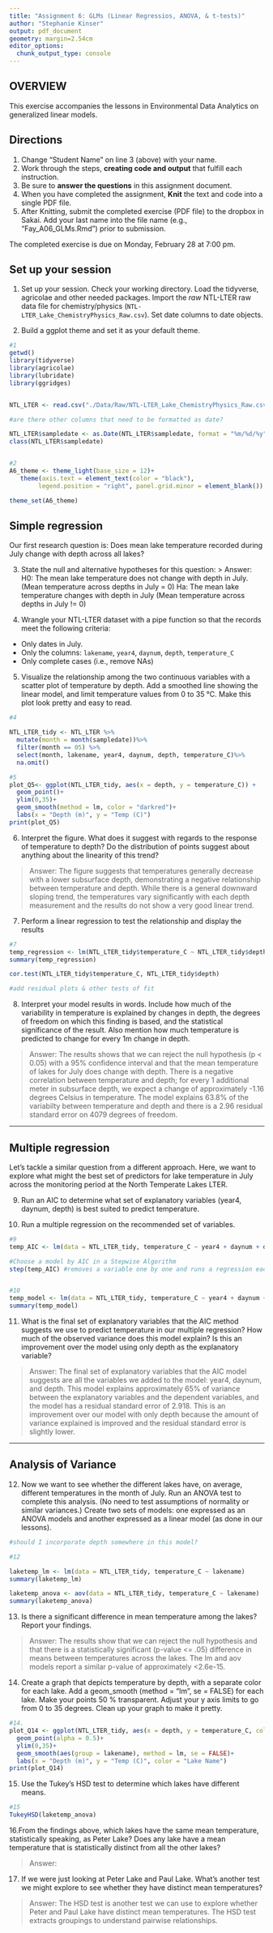 ```yaml
---
title: "Assignment 6: GLMs (Linear Regressios, ANOVA, & t-tests)"
author: "Stephanie Kinser"
output: pdf_document
geometry: margin=2.54cm
editor_options: 
  chunk_output_type: console
---
```


## OVERVIEW

This exercise accompanies the lessons in Environmental Data Analytics on generalized linear models. 

## Directions
1. Change "Student Name" on line 3 (above) with your name.
2. Work through the steps, **creating code and output** that fulfill each instruction.
3. Be sure to **answer the questions** in this assignment document.
4. When you have completed the assignment, **Knit** the text and code into a single PDF file.
5. After Knitting, submit the completed exercise (PDF file) to the dropbox in Sakai. Add your last name into the file name (e.g., "Fay_A06_GLMs.Rmd") prior to submission.

The completed exercise is due on Monday, February 28 at 7:00 pm.

## Set up your session 
1. Set up your session. Check your working directory. Load the tidyverse, agricolae and other needed packages. Import the *raw* NTL-LTER raw data file for chemistry/physics (`NTL-LTER_Lake_ChemistryPhysics_Raw.csv`). Set date columns to date objects.

2. Build a ggplot theme and set it as your default theme.

```r
#1
getwd()
library(tidyverse)
library(agricolae)
library(lubridate)
library(ggridges)


NTL_LTER <- read.csv("./Data/Raw/NTL-LTER_Lake_ChemistryPhysics_Raw.csv")

#are there other columns that need to be formatted as date?

NTL_LTER$sampledate <- as.Date(NTL_LTER$sampledate, format = "%m/%d/%y")
class(NTL_LTER$sampledate)


#2
A6_theme <- theme_light(base_size = 12)+
   theme(axis.text = element_text(color = "black"), 
        legend.position = "right", panel.grid.minor = element_blank())

theme_set(A6_theme)


```

## Simple regression
Our first research question is: Does mean lake temperature recorded during July change with depth across all lakes?

3. State the null and alternative hypotheses for this question:
> Answer:
H0: The mean lake temperature does not change with depth in July. (Mean temperature across depths in July = 0)
Ha: The mean lake temperature changes with depth in July (Mean temperature across depths in July != 0)


4.  Wrangle your NTL-LTER dataset with a pipe function so that the records meet the following criteria: 
 * Only dates in July. 
 * Only the columns: `lakename`, `year4`, `daynum`, `depth`, `temperature_C`
 * Only complete cases (i.e., remove NAs)

5. Visualize the relationship among the two continuous variables with a scatter plot of temperature by depth. Add a smoothed line showing the linear model, and limit temperature values from 0 to 35 °C. Make this plot look pretty and easy to read.

```r
#4

NTL_LTER_tidy <- NTL_LTER %>%
  mutate(month = month(sampledate))%>%
  filter(month == 05) %>%
  select(month, lakename, year4, daynum, depth, temperature_C)%>%
  na.omit()

#5
plot_Q5<- ggplot(NTL_LTER_tidy, aes(x = depth, y = temperature_C)) +
  geom_point()+
  ylim(0,35)+
  geom_smooth(method = lm, color = "darkred")+
  labs(x = "Depth (m)", y = "Temp (C)")
print(plot_Q5)


```


6. Interpret the figure. What does it suggest with regards to the response of temperature to depth? Do the distribution of points suggest about anything about the linearity of this trend?

> Answer: The figure suggests that temperatures generally decrease with a lower subsurface depth, demonstrating a negative relationship between temperature and depth.  While there is a general downward sloping trend, the temperatures vary significantly with each depth measurement and the results do not show a very good linear trend.


7. Perform a linear regression to test the relationship and display the results

```r
#7
temp_regression <- lm(NTL_LTER_tidy$temperature_C ~ NTL_LTER_tidy$depth)
summary(temp_regression)

cor.test(NTL_LTER_tidy$temperature_C, NTL_LTER_tidy$depth)

#add residual plots & other tests of fit
```


8. Interpret your model results in words. Include how much of the variability in temperature is explained by changes in depth, the degrees of freedom on which this finding is based, and the statistical significance of the result. Also mention how much temperature is predicted to change for every 1m change in depth. 

> Answer: The results shows that we can reject the null hypothesis (p < 0.05) with a 95% confidence interval and that the mean temperature of lakes for July does change with depth.  There is a negative correlation between temperature and depth; for every 1 additional meter in subsurface depth, we expect a change of approximately -1.16 degrees Celsius in temperature. The model explains 63.8% of the variabilty between temperature and depth and there is a 2.96 residual standard error on 4079 degrees of freedom.


---

## Multiple regression
Let's tackle a similar question from a different approach. Here, we want to explore what might the best set of predictors for lake temperature in July across the monitoring period at the North Temperate Lakes LTER. 


9. Run an AIC to determine what set of explanatory variables (year4, daynum, depth) is best suited to predict temperature.

10. Run a multiple regression on the recommended set of variables. 

```r
#9
temp_AIC <- lm(data = NTL_LTER_tidy, temperature_C ~ year4 + daynum + depth)

#Choose a model by AIC in a Stepwise Algorithm
step(temp_AIC) #removes a variable one by one and runs a regression each time


#10
temp_model <- lm(data = NTL_LTER_tidy, temperature_C ~ year4 + daynum + depth)
summary(temp_model)

```

11. What is the final set of explanatory variables that the AIC method suggests we use to predict temperature in our multiple regression? How much of the observed variance does this model explain? Is this an improvement over the model using only depth as the explanatory variable?

> Answer: The final set of explanatory variables that the AIC model suggests are all the variables we added to the model: year4, daynum, and depth. This model explains approximately 65% of variance between the explanatory variables and the dependent variables, and the model has a residual standard error of 2.918.  This is an improvement over our model with only depth because the amount of variance explained is improved and the residual standard error is slightly lower.



---
## Analysis of Variance

12. Now we want to see whether the different lakes have, on average, different temperatures in the month of July. Run an ANOVA test to complete this analysis. (No need to test assumptions of normality or similar variances.) Create two sets of models: one expressed as an ANOVA models and another expressed as a linear model (as done in our lessons).

```r
#should I incorporate depth somewhere in this model?

#12

laketemp_lm <- lm(data = NTL_LTER_tidy, temperature_C ~ lakename)
summary(laketemp_lm)

laketemp_anova <- aov(data = NTL_LTER_tidy, temperature_C ~ lakename)
summary(laketemp_anova)


```

13. Is there a significant difference in mean temperature among the lakes? Report your findings. 

> Answer: The results show that we can reject the null hypothesis and that there is a statistically significant (p-value <= .05) difference in means between temperatures across the lakes. The lm and aov models report a similar p-value of approximately <2.6e-15.



14. Create a graph that depicts temperature by depth, with a separate color for each lake. Add a geom_smooth (method = "lm", se = FALSE) for each lake. Make your points 50 % transparent. Adjust your y axis limits to go from 0 to 35 degrees. Clean up your graph to make it pretty. 

```r
#14.
plot_Q14 <- ggplot(NTL_LTER_tidy, aes(x = depth, y = temperature_C, color = lakename)) +
  geom_point(alpha = 0.5)+
  ylim(0,35)+
  geom_smooth(aes(group = lakename), method = lm, se = FALSE)+
  labs(x = "Depth (m)", y = "Temp (C)", color = "Lake Name")
print(plot_Q14)

```

15. Use the Tukey's HSD test to determine which lakes have different means.

```r
#15
TukeyHSD(laketemp_anova)

```

16.From the findings above, which lakes have the same mean temperature, statistically speaking, as Peter Lake? Does any lake have a mean temperature that is statistically distinct from all the other lakes?



>Answer:

 

17. If we were just looking at Peter Lake and Paul Lake. What's another test we might explore to see whether they have distinct mean temperatures? 

>Answer: The HSD test is another test we can use to explore whether Peter and Paul Lake have distinct mean temperatures.  The HSD test extracts groupings to understand pairwise relationships.


